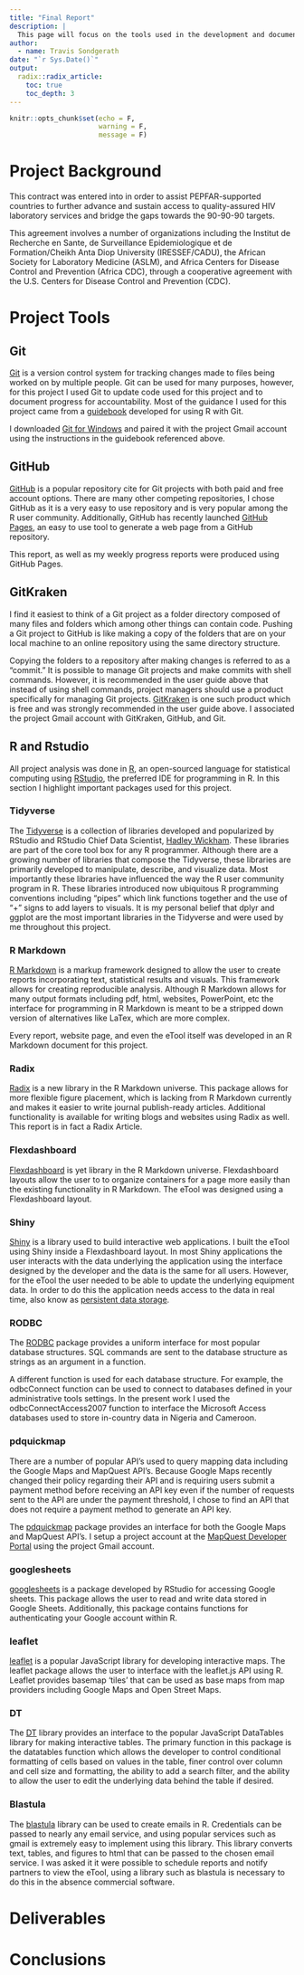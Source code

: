 ```yaml
---
title: "Final Report"
description: |
  This page will focus on the tools used in the development and documentation of this project rather than the results. Other reports will describe these results.
author:
  - name: Travis Sondgerath 
date: "`r Sys.Date()`"
output:
  radix::radix_article:
    toc: true
    toc_depth: 3
---
```


```r
knitr::opts_chunk$set(echo = F,
                      warning = F,
                      message = F)
```

# Project Background

This contract was entered into in order to assist PEPFAR-supported countries to further advance and sustain access to quality-assured HIV laboratory services and bridge the gaps towards the 90-90-90
targets.

This agreement involves a number of organizations including the Institut de Recherche en Sante, de Surveillance Epidemiologique et de Formation/Cheikh Anta Diop University (IRESSEF/CADU), the African Society for Laboratory Medicine (ASLM), and Africa Centers for Disease Control and Prevention (Africa CDC), through a cooperative agreement with the U.S. Centers for Disease Control and Prevention (CDC). 

# Project Tools

## Git

[Git](https://en.wikipedia.org/wiki/Git) is a version control system for tracking changes made to files being worked on by multiple people. Git can be used for many purposes, however, for this project I used Git to update code used for this project and to document progress for accountability. Most of the guidance I used for this project came from a [guidebook](http://happygitwithr.com/) developed for using R with Git. 

I downloaded [Git for Windows](https://gitforwindows.org/) and paired it with the project Gmail account using the instructions in the guidebook referenced above.

## GitHub

[GitHub](https://github.com/about) is a popular repository cite for Git projects with both paid and free account options. There are many other competing repositories, I chose GitHub as it is a very easy to use repository and is very popular among the R user community. Additionally, GitHub has recently launched [GitHub Pages](https://help.github.com/articles/what-is-github-pages/), an easy to use tool to generate a web page from a GitHub repository. 

This report, as well as my weekly progress reports were produced using GitHub Pages.

## GitKraken

I find it easiest to think of a Git project as a folder directory composed of many files and folders which among other things can contain code. Pushing a Git project to GitHub is like making a copy of the folders that are on your local machine to an online repository using the same directory structure. 

Copying the folders to a repository after making changes is referred to as a "commit." It is possible to manage Git projects and make commits with shell commands. However, it is recommended in the user guide above that instead of using shell commands, project managers should use a product specifically for managing Git projects. [GitKraken](https://www.gitkraken.com/about) is one such product which is free and was strongly recommended in the user guide above. I associated the project Gmail account with GitKraken, GitHub, and Git.

## R and Rstudio

All project analysis was done in [R](https://www.r-project.org/about.html), an open-sourced language for statistical computing using [RStudio](https://www.rstudio.com/about/), the preferred IDE for programming in R. In this section I highlight important packages used for this project.

### Tidyverse

The [Tidyverse](https://www.tidyverse.org/) is a collection of libraries developed and popularized by RStudio and RStudio Chief Data Scientist, [Hadley Wickham](https://en.wikipedia.org/wiki/Hadley_Wickham). These libraries are part of the core tool box for any R programmer. Although there are a growing number of libraries that compose the Tidyverse, these libraries are primarily developed to manipulate, describe, and visualize data. Most importantly these libraries have influenced the way the R user community program in R. These libraries introduced now ubiquitous R programming conventions including "pipes" which link functions together and the use of "+" signs to add layers to visuals. It is my personal belief that dplyr and ggplot are the most important libraries in the Tidyverse and were used by me throughout this project. 

### R Markdown

[R Markdown](https://rmarkdown.rstudio.com/index.html) is a markup framework designed to allow the user to create reports incorporating text, statistical results and visuals. This framework allows for creating reproducible analysis. Although R Markdown allows for many output formats including pdf, html, websites, PowerPoint, etc the interface for programming in R Markdown is meant to be a stripped down version of alternatives like LaTex, which are more complex.

Every report, website page, and even the eTool itself was developed in an R Markdown document for this project. 

### Radix

[Radix](https://blog.rstudio.com/2018/09/19/radix-for-r-markdown/) is a new library in the R Markdown universe. This package allows for more flexible figure placement, which is lacking from R Markdown currently and makes it easier to write journal publish-ready articles. Additional functionality is available for writing blogs and websites using Radix as well. This report is in fact a Radix Article. 

### Flexdashboard

[Flexdashboard](https://rmarkdown.rstudio.com/flexdashboard/) is yet library in the R Markdown universe. Flexdashboard layouts allow the user to to organize containers for a page more easily than the existing functionality in R Markdown. The eTool was designed using a Flexdashboard layout. 

### Shiny

[Shiny](https://shiny.rstudio.com/) is a library used to build interactive web applications. I built the eTool using Shiny inside a Flexdashboard layout. In most Shiny applications the user interacts with the data underlying the application using the interface designed by the developer and the data is the same for all users. However, for the eTool the user needed to be able to update the underlying equipment data. In order to do this the application needs access to the data in real time, also know as [persistent data storage](https://shiny.rstudio.com/articles/persistent-data-storage.html). 

### RODBC

The [RODBC](https://cran.r-project.org/web/packages/RODBC/vignettes/RODBC.pdf) package provides a uniform interface for most popular database structures. SQL commands are sent to the database structure as strings as an argument in a function. 

A different function is used for each database structure. For example, the odbcConnect function can be used to connect to databases defined in your administrative tools settings. In the present work I used the odbcConnectAccess2007 function to interface the Microsoft Access databases used to store in-country data in Nigeria and Cameroon.   

### pdquickmap

There are a number of popular API's used to query mapping data including the Google Maps and MapQuest API's. Because Google Maps recently changed their policy regarding their API and is requiring users submit a payment method before receiving an API key even if the number of requests sent to the API are under the payment threshold, I chose to find an API that does not require a payment method to generate an API key. 

The [pdquickmap](https://github.com/tarakc02/pdquickmap) package provides an interface for both the Google Maps and MapQuest API's. I setup a project account at the [MapQuest Developer Portal](https://developer.mapquest.com/) using the project Gmail account.

### googlesheets

[googlesheets](https://cran.r-project.org/web/packages/googlesheets/vignettes/basic-usage.html) is a package developed by RStudio for accessing Google sheets. This package allows the user to read and write data stored in Google Sheets. Additionally, this package contains functions for authenticating your Google account within R.

### leaflet

[leaflet](https://rstudio.github.io/leaflet/) is a popular JavaScript library for developing interactive maps. The leaflet package allows the user to interface with the leaflet.js API using R. Leaflet provides basemap 'tiles' that can be used as base maps from map providers including Google Maps and Open Street Maps. 

### DT

The [DT](https://rstudio.github.io/DT/) library provides an interface to the popular JavaScript DataTables library for making interactive tables. The primary function in this package is the datatables function which allows the developer to control conditional formatting of cells based on values in the table, finer control over column and cell size and formatting, the ability to add a search filter, and the ability to allow the user to edit the underlying data behind the table if desired. 

### Blastula

The [blastula](https://github.com/rich-iannone/blastula) library can be used to create emails in R. Credentials can be passed to nearly any email service, and using popular services such as gmail is extremely easy to implement using this library. This library converts text, tables, and figures to html that can be passed to the chosen email service. I was asked it it were possible to schedule reports and notify partners to view the eTool, using a library such as blastula is necessary to do this in the absence commercial software. 

# Deliverables


# Conclusions







